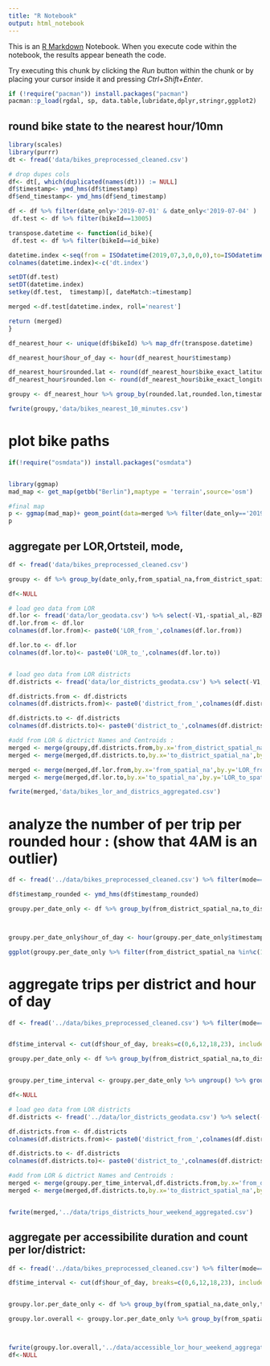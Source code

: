```yaml
---
title: "R Notebook"
output: html_notebook
---
```


This is an [R Markdown](http://rmarkdown.rstudio.com) Notebook. When you execute code within the notebook, the results appear beneath the code. 

Try executing this chunk by clicking the *Run* button within the chunk or by placing your cursor inside it and pressing *Ctrl+Shift+Enter*. 
```r
if (!require("pacman")) install.packages("pacman")
pacman::p_load(rgdal, sp, data.table,lubridate,dplyr,stringr,ggplot2)
```
## round bike state to the nearest hour/10mn
```r
library(scales)
library(purrr)
dt <- fread('data/bikes_preprocessed_cleaned.csv')

# drop dupes cols
df<- dt[, which(duplicated(names(dt))) := NULL]
df$timestamp<- ymd_hms(df$timestamp)
df$end_timestamp<- ymd_hms(df$end_timestamp)

df <- df %>% filter(date_only>'2019-07-01' & date_only<'2019-07-04' )
 df.test <- df %>% filter(bikeId==13005)

transpose.datetime <- function(id_bike){
 df.test <- df %>% filter(bikeId==id_bike)

datetime.index <-seq(from = ISOdatetime(2019,07,3,0,0,0),to=ISOdatetime(2019,07,3,23,0,0), by = "10 min") %>% as.data.frame()
colnames(datetime.index)<-c('dt.index')

setDT(df.test)
setDT(datetime.index)
setkey(df.test,  timestamp)[, dateMatch:=timestamp]

merged <-df.test[datetime.index, roll='nearest']

return (merged)
}

df_nearest_hour <- unique(df$bikeId) %>% map_dfr(transpose.datetime)

df_nearest_hour$hour_of_day <- hour(df_nearest_hour$timestamp)

df_nearest_hour$rounded.lat <- round(df_nearest_hour$bike_exact_latitude,3)
df_nearest_hour$rounded.lon <- round(df_nearest_hour$bike_exact_longitude,3)

groupy <- df_nearest_hour %>% group_by(rounded.lat,rounded.lon,timestamp,mode) %>% summarise(total = n())

fwrite(groupy,'data/bikes_nearest_10_minutes.csv')


```
 
 
# plot bike paths
```r
if(!require("osmdata")) install.packages("osmdata")


library(ggmap)
mad_map <- get_map(getbb("Berlin"),maptype = 'terrain',source='osm')

#final map
p <- ggmap(mad_map)+ geom_point(data=merged %>% filter(date_only=='2019-07-02'),aes(bike_exact_longitude,bike_exact_latitude,color=(timestamp)),size=.2)+scale_color_gradient(high="red",low="blue",name = "Hour",trans = time_trans()) +geom_path(data=merged %>% filter(date_only=='2019-07-02'),aes(bike_exact_longitude,bike_exact_latitude,color=(timestamp)),size=0.1)+scale_color_gradient(high="red",low="blue",name = "Hour",trans = time_trans())
p
```

## aggregate per LOR,Ortsteil, mode, 
```r
df <- fread('data/bikes_preprocessed_cleaned.csv')

groupy <- df %>% group_by(date_only,from_spatial_na,from_district_spatial_na,to_spatial_na,to_district_spatial_na,mode,hour_of_day,week.day.label) %>% summarise(total_counts=n(), median.duration=median(duration_minutes),median.speed=median(speed))

df<-NULL

# load geo data from LOR 
df.lor <- fread('data/lor_geodata.csv') %>% select(-V1,-spatial_al,-BZRNAME,-PGRNAME) 
df.lor.from <- df.lor
colnames(df.lor.from)<- paste0('LOR_from_',colnames(df.lor.from))

df.lor.to <- df.lor
colnames(df.lor.to)<- paste0('LOR_to_',colnames(df.lor.to))


# load geo data from LOR districts
df.districts <- fread('data/lor_districts_geodata.csv') %>% select(-V1,-spatial_al)

df.districts.from <- df.districts
colnames(df.districts.from)<- paste0('district_from_',colnames(df.districts.from))

df.districts.to <- df.districts
colnames(df.districts.to)<- paste0('district_to_',colnames(df.districts.to))

#add from LOR & dictrict Names and Centroids :
merged <- merge(groupy,df.districts.from,by.x='from_district_spatial_na',by.y='district_from_spatial_na')
merged <- merge(merged,df.districts.to,by.x='to_district_spatial_na',by.y='district_to_spatial_na')

merged <- merge(merged,df.lor.from,by.x='from_spatial_na',by.y='LOR_from_spatial_na')
merged <- merge(merged,df.lor.to,by.x='to_spatial_na',by.y='LOR_to_spatial_na')

fwrite(merged,'data/bikes_lor_and_districs_aggregated.csv')
```


# analyze the number of per trip per rounded hour : (show that 4AM is an outlier)
```r
df <- fread('../data/bikes_preprocessed_cleaned.csv') %>% filter(mode=='trip')

df$timestamp_rounded <- ymd_hms(df$timestamp_rounded)

groupy.per_date_only <- df %>% group_by(from_district_spatial_na,to_district_spatial_na,mode,timestamp_rounded,is.weekend) %>% summarise(total_counts=n())



groupy.per_date_only$hour_of_day <- hour(groupy.per_date_only$timestamp_rounded)

ggplot(groupy.per_date_only %>% filter(from_district_spatial_na %in%c(101,202,401)),aes(timestamp_rounded,total_counts,color=hour_of_day==4))+ geom_text(aes(label=as.character(hour_of_day)))+facet_wrap(.~from_district_spatial_na)
```


# aggregate trips per district and hour of day
```r

df <- fread('../data/bikes_preprocessed_cleaned.csv') %>% filter(mode=='trip' & hour_of_day!=4) 


df$time_interval <- cut(df$hour_of_day, breaks=c(0,6,12,18,23), include.lowest=TRUE,labels = c("Night", "Morning",'Noon','Evening'))

groupy.per_date_only <- df %>% group_by(from_district_spatial_na,to_district_spatial_na,mode,date_only,time_interval,is.weekend) %>% summarise(total_counts=n())


groupy.per_time_interval <- groupy.per_date_only %>% ungroup() %>% group_by(from_district_spatial_na,to_district_spatial_na,mode,time_interval,is.weekend) %>% summarise(median_trips_count=median(total_counts))

df<-NULL

# load geo data from LOR districts
df.districts <- fread('../data/lor_districts_geodata.csv') %>% select(-V1,-spatial_al)

df.districts.from <- df.districts
colnames(df.districts.from)<- paste0('district_from_',colnames(df.districts.from))

df.districts.to <- df.districts
colnames(df.districts.to)<- paste0('district_to_',colnames(df.districts.to))

#add from LOR & dictrict Names and Centroids :
merged <- merge(groupy.per_time_interval,df.districts.from,by.x='from_district_spatial_na',by.y='district_from_spatial_na')
merged <- merge(merged,df.districts.to,by.x='to_district_spatial_na',by.y='district_to_spatial_na')


fwrite(merged,'../data/trips_districts_hour_weekend_aggregated.csv')
```


## aggregate per accessibilite duration and count  per lor/district:

```r
df <- fread('../data/bikes_preprocessed_cleaned.csv') %>% filter(mode=='accessible' & hour_of_day!=4)

df$time_interval <- cut(df$hour_of_day, breaks=c(0,6,12,18,23), include.lowest=TRUE,labels = c("Night", "Morning",'Noon','Evening'))


groupy.lor.per_date_only <- df %>% group_by(from_spatial_na,date_only,time_interval,is.weekend) %>% summarise(total_counts=n(),median_duration=median(duration_minutes))

groupy.lor.overall <- groupy.lor.per_date_only %>% group_by(from_spatial_na,time_interval,is.weekend) %>% summarise(median_counts=median(total_counts),median_duration=median(median_duration))



fwrite(groupy.lor.overall,'../data/accessible_lor_hour_weekend_aggregated.csv')
df<-NULL
```


